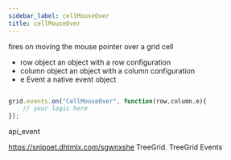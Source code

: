 ```yaml
---
sidebar_label: cellMouseOver
title: cellMouseOver
---
```



          


<Short>

fires on moving the mouse pointer over a grid cell


</Short>



- row			object		an object with a row configuration
- column		object		an object with a column configuration
- e				Event		a native event object


~~~js

grid.events.on("CellMouseOver", function(row,column,e){
    // your logic here
});


~~~
 api_event

<Descr>



</Descr>


 https://snippet.dhtmlx.com/sgwnxshe	TreeGrid. TreeGrid Events

